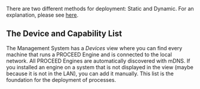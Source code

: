 There are two different methods for deployment: Static and Dynamic. For an explanation, please see [here](/concepts/deployment).

## The Device and Capability List

The Management System has a _Devices_ view where you can find every machine that runs a PROCEED Engine and is connected to the local network.
All PROCEED Engines are automatically discovered with mDNS. If you installed an engine on a system that is not displayed in the view (maybe because it is not in the LAN), you can add it manually. This list is the foundation for the deployment of processes.
